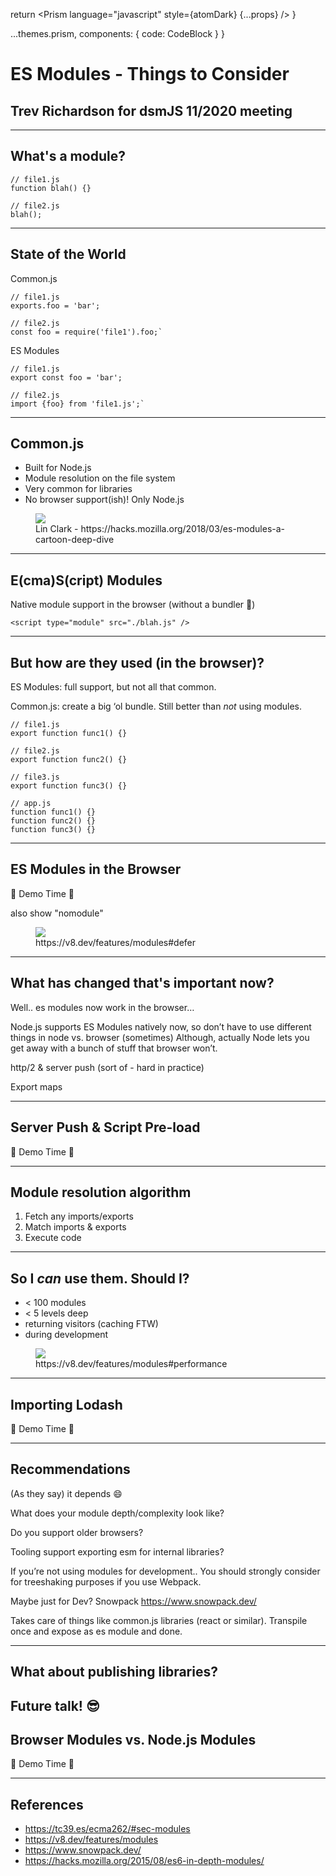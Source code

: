 
  return <Prism language="javascript" style={atomDark} {...props} />
}

  ...themes.prism,
  components: {
    code: CodeBlock
  }
}

# ES Modules - Things to Consider
## Trev Richardson for dsmJS 11/2020 meeting

---

## What's a module?

```
// file1.js
function blah() {}

// file2.js
blah();
```

---

## State of the World

Common.js

```
// file1.js
exports.foo = 'bar';

// file2.js
const foo = require('file1').foo;`
```

ES Modules

```
// file1.js
export const foo = 'bar';

// file2.js
import {foo} from 'file1.js';`
```

---

## Common.js


<KeyPoints>

- Built for Node.js
- Module resolution on the file system
- Very common for libraries
- No browser support(ish)! Only Node.js

</KeyPoints>

<figure>
<img src={commonJsRequireFlowImage} style={{marginTop: 20, width: 500, height: 298, backgroundColor: 'white'}} />
<figcaption style={{fontSize: 14}}>Lin Clark - https://hacks.mozilla.org/2018/03/es-modules-a-cartoon-deep-dive</figcaption>
</figure>

---


## E(cma)S(cript) Modules

<KeyPoints>
Native module support in the browser (without a bundler 🎉)
</KeyPoints>

```
<script type="module" src="./blah.js" />
```

---

## But how are they used (in the browser)?

<KeyPoints>

ES Modules: full support, but not all that common.

Common.js: create a big ‘ol bundle. Still better than _not_ using modules.

</KeyPoints>

```
// file1.js
export function func1() {}

// file2.js
export function func2() {}

// file3.js
export function func3() {}

// app.js
function func1() {}
function func2() {}
function func3() {}
```

---

## ES Modules in the Browser

🎉 Demo Time 🎉

also show "nomodule"

<figure>
<img src={asyncDeferImage} style={{marginTop: 20, width: 800, height: 200, backgroundColor: 'white'}} />
<figcaption style={{fontSize: 14}}>https://v8.dev/features/modules#defer</figcaption>
</figure>

---

## What has changed that's important now?

<KeyPoints>
Well.. es modules now work in the browser…

Node.js supports ES Modules natively now, so don’t have to use different things in node vs. browser (sometimes)
Although, actually Node lets you get away with a bunch of stuff that browser won’t.

http/2 & server push (sort of - hard in practice)

Export maps
</KeyPoints>

---

## Server Push & Script Pre-load

🎉 Demo Time 🎉

---

## Module resolution algorithm

<KeyPoints>

1. Fetch any imports/exports
2. Match imports & exports
3. Execute code

</KeyPoints>

---


## So I _can_ use them. Should I?

<KeyPoints>

- < 100 modules
- < 5 levels deep
- returning visitors (caching FTW)
- during development

</KeyPoints>

<figure>
<img src={modulesMainThreadRender} style={{marginTop: 20, width: 800, height: 200, backgroundColor: 'white'}} />
<figcaption style={{fontSize: 14}}>https://v8.dev/features/modules#performance</figcaption>
</figure>

---

## Importing Lodash

🎉 Demo Time 🎉

---

## Recommendations

<KeyPoints>
(As they say) it depends 😄

What does your module depth/complexity look like?

Do you support older browsers?

Tooling support exporting esm for internal libraries?

If you’re not using modules for development.. You should strongly consider for treeshaking purposes if you use Webpack.

Maybe just for Dev? Snowpack https://www.snowpack.dev/

Takes care of things like common.js libraries (react or similar). Transpile once and expose as es module and done.
</KeyPoints>

---

## What about publishing libraries?

Future talk! 😎
---

## Browser Modules vs. Node.js Modules

🎉 Demo Time 🎉

---

## References

- https://tc39.es/ecma262/#sec-modules
- https://v8.dev/features/modules
- https://www.snowpack.dev/
- https://hacks.mozilla.org/2015/08/es6-in-depth-modules/
